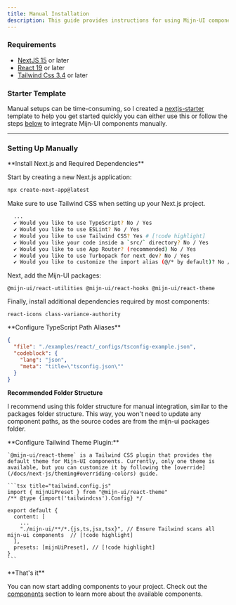 ```yaml
---
title: Manual Installation
description: This guide provides instructions for using Mijn-UI components by copying and pasting source code snippets. 
---
```


### Requirements

- [NextJS 15](https://nextjs.org) or later
- [React 19](https://react.dev) or later
- [Tailwind Css 3.4](https://tailwindcss.com/) or later

### Starter Template

Manual setups can be time-consuming, so I created a [nextjs-starter](https://github.com/mijn-ui/nextjs-template) template to help you get started quickly you can either use this or follow the steps [below](#setting-up-manually) to integrate Mijn-UI components manually.

---

### Setting Up Manually

<Steps>
  <Step>
  **Install Next.js and Required Dependencies**

  Start by creating a new Next.js application:

  ```bash title="bash"
  npx create-next-app@latest
  ```

  Make sure to use Tailwind CSS when setting up your Next.js project.

  ```bash title="bash"
    ...
    ✔ Would you like to use TypeScript? No / Yes
    ✔ Would you like to use ESLint? No / Yes
    ✔ Would you like to use Tailwind CSS? Yes # [!code highlight]
    ✔ Would you like your code inside a `src/` directory? No / Yes
    ✔ Would you like to use App Router? (recommended) No / Yes
    ✔ Would you like to use Turbopack for next dev? No / Yes
    ✔ Would you like to customize the import alias (@/* by default)? No / Yes
  ```

  Next, add the Mijn-UI packages:

  ```package-install
  @mijn-ui/react-utilities @mijn-ui/react-hooks @mijn-ui/react-theme 
  ```

  Finally, install additional dependencies required by most components:

  ```package-install
  react-icons class-variance-authority
  ```
  </Step>

  <Step>
  **Configure TypeScript Path Aliases**

  ```json doc-gen:file
  {
    "file": "./examples/react/_configs/tsconfig-example.json",
    "codeblock": {
      "lang": "json",
      "meta": "title=\"tsconfig.json\""
    }
  }
  ```
  **Recommended Folder Structure**

  I recommend using this folder structure for manual integration, similar to the packages folder structure. This way, you won't need to update any component paths, as the source codes are from the mijn-ui packages folder.

  <Files>
    <Folder name="public">
      <File name="..." />
    </Folder>
    <Folder name="src">
      <Folder name="app">
        <File name="page.tsx" />
        <File name="..." />
      </Folder>
    </Folder>
    <Folder defaultOpen name="mijn-ui">
      <File name="react-accordion.tsx" />
      <File name="react-button.tsx" />
      <File name="react-input.tsx" />
      <File name="..." />
    </Folder>
  </Files>

  <Alert
    title=""
    description="Note: This folder structure is a suggestion. You can customize it according to your project requirements."
    className="mt-4"
  />
  </Step>


  <Step>
  **Configure Tailwind Theme Plugin:**

    `@mijn-ui/react-theme` is a Tailwind CSS plugin that provides the default theme for Mijn-UI components. Currently, only one theme is available, but you can customize it by following the [override](/docs/next-js/theming#overriding-colors) guide.

    ```tsx title="tailwind.config.js"
    import { mijnUiPreset } from "@mijn-ui/react-theme"
    /** @type {import('tailwindcss').Config} */

    export default {
      content: [
        ...
        "./mijn-ui/**/*.{js,ts,jsx,tsx}", // Ensure Tailwind scans all mijn-ui components  // [!code highlight]
      ],
      presets: [mijnUiPreset], // [!code highlight]
    }
    ```
  </Step>
  <Step>
  **That's it**

  You can now start adding components to your project. Check out the [components](/docs/next-js/components/accordion) section to learn more about the available components.
  </Step>
</Steps>